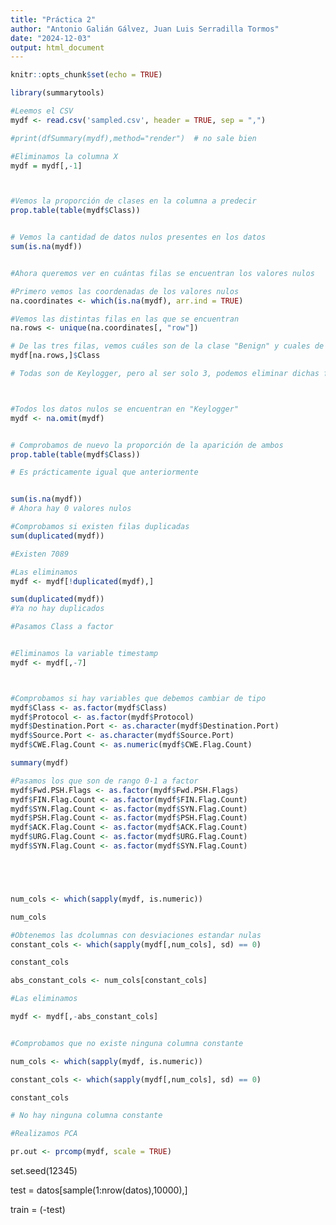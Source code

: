 ```yaml
---
title: "Práctica 2"
author: "Antonio Galián Gálvez, Juan Luis Serradilla Tormos"
date: "2024-12-03"
output: html_document
---
```


```r
knitr::opts_chunk$set(echo = TRUE)
```

```r

library(summarytools)

#Leemos el CSV
mydf <- read.csv('sampled.csv', header = TRUE, sep = ",")

#print(dfSummary(mydf),method="render")  # no sale bien

#Eliminamos la columna X
mydf = mydf[,-1]



#Vemos la proporción de clases en la columna a predecir
prop.table(table(mydf$Class))


# Vemos la cantidad de datos nulos presentes en los datos
sum(is.na(mydf))


#Ahora queremos ver en cuántas filas se encuentran los valores nulos

#Primero vemos las coordenadas de los valores nulos
na.coordinates <- which(is.na(mydf), arr.ind = TRUE)

#Vemos las distintas filas en las que se encuentran
na.rows <- unique(na.coordinates[, "row"])

# De las tres filas, vemos cuáles son de la clase "Benign" y cuales de "Keylogger"
mydf[na.rows,]$Class

# Todas son de Keylogger, pero al ser solo 3, podemos eliminar dichas filas.



#Todos los datos nulos se encuentran en "Keylogger"
mydf <- na.omit(mydf)


# Comprobamos de nuevo la proporción de la aparición de ambos
prop.table(table(mydf$Class))

# Es prácticamente igual que anteriormente


sum(is.na(mydf))
# Ahora hay 0 valores nulos

#Comprobamos si existen filas duplicadas
sum(duplicated(mydf))

#Existen 7089

#Las eliminamos
mydf <- mydf[!duplicated(mydf),]

sum(duplicated(mydf))
#Ya no hay duplicados

#Pasamos Class a factor


#Eliminamos la variable timestamp
mydf <- mydf[,-7]



#Comprobamos si hay variables que debemos cambiar de tipo
mydf$Class <- as.factor(mydf$Class)
mydf$Protocol <- as.factor(mydf$Protocol)
mydf$Destination.Port <- as.character(mydf$Destination.Port)
mydf$Source.Port <- as.character(mydf$Source.Port)
mydf$CWE.Flag.Count <- as.numeric(mydf$CWE.Flag.Count)

summary(mydf)

#Pasamos los que son de rango 0-1 a factor
mydf$Fwd.PSH.Flags <- as.factor(mydf$Fwd.PSH.Flags)
mydf$FIN.Flag.Count <- as.factor(mydf$FIN.Flag.Count)
mydf$SYN.Flag.Count <- as.factor(mydf$SYN.Flag.Count)
mydf$PSH.Flag.Count <- as.factor(mydf$PSH.Flag.Count)
mydf$ACK.Flag.Count <- as.factor(mydf$ACK.Flag.Count)
mydf$URG.Flag.Count <- as.factor(mydf$URG.Flag.Count)
mydf$SYN.Flag.Count <- as.factor(mydf$SYN.Flag.Count)





num_cols <- which(sapply(mydf, is.numeric))

num_cols

#Obtenemos las dcolumnas con desviaciones estandar nulas
constant_cols <- which(sapply(mydf[,num_cols], sd) == 0)

constant_cols

abs_constant_cols <- num_cols[constant_cols]

#Las eliminamos

mydf <- mydf[,-abs_constant_cols]


#Comprobamos que no existe ninguna columna constante

num_cols <- which(sapply(mydf, is.numeric))

constant_cols <- which(sapply(mydf[,num_cols], sd) == 0)

constant_cols

# No hay ninguna columna constante
```




```r

#Realizamos PCA

pr.out <- prcomp(mydf, scale = TRUE)
```



set.seed(12345)

test = datos[sample(1:nrow(datos),10000),]

train = (-test)

